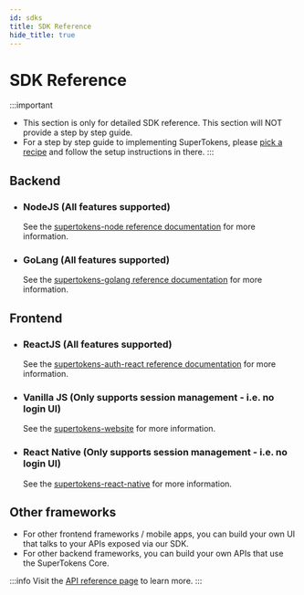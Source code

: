 ```yaml
---
id: sdks
title: SDK Reference
hide_title: true
---
```


<!-- COPY DOCS -->
<!-- ./community/sdks.mdx -->

# SDK Reference

:::important
- This section is only for detailed SDK reference. This section will NOT provide a step by step guide.
- For a step by step guide to implementing SuperTokens, please [pick a recipe](/docs/community/recipes) and follow the setup instructions in there.
:::

## Backend

- ### NodeJS (All features supported)

    See the [supertokens-node reference documentation](/docs/nodejs/installation) for more information.

- ### GoLang (All features supported)

    See the [supertokens-golang reference documentation](/docs/golang/installation) for more information.

## Frontend

- ### ReactJS (All features supported)

    See the [supertokens-auth-react reference documentation](/docs/auth-react/installation) for more information.

- ### Vanilla JS (Only supports session management - i.e. no login UI)

    See the [supertokens-website](/docs/website/installation) for more information.

- ### React Native (Only supports session management - i.e. no login UI)

    See the [supertokens-react-native](/docs/react-native/installation) for more information.


## Other frameworks
- For other frontend frameworks / mobile apps, you can build your own UI that talks to your APIs exposed via our SDK.
- For other backend frameworks, you can build your own APIs that use the SuperTokens Core. 

:::info
Visit the [API reference page](./apis) to learn more.
:::
